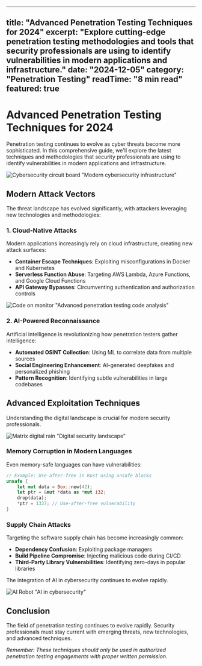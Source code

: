 
---
title: "Advanced Penetration Testing Techniques for 2024"
excerpt: "Explore cutting-edge penetration testing methodologies and tools that security professionals are using to identify vulnerabilities in modern applications and infrastructure."
date: "2024-12-05"
category: "Penetration Testing"
readTime: "8 min read"
featured: true
---

# Advanced Penetration Testing Techniques for 2024

Penetration testing continues to evolve as cyber threats become more sophisticated. In this comprehensive guide, we'll explore the latest techniques and methodologies that security professionals are using to identify vulnerabilities in modern applications and infrastructure.

![Cybersecurity circuit board](https://images.unsplash.com/photo-1518770660439-4636190af475?ixlib=rb-4.0.3&auto=format&fit=crop&w=1200&q=80) "Modern cybersecurity infrastructure"

## Modern Attack Vectors

The threat landscape has evolved significantly, with attackers leveraging new technologies and methodologies:

### 1. Cloud-Native Attacks
Modern applications increasingly rely on cloud infrastructure, creating new attack surfaces:
- **Container Escape Techniques**: Exploiting misconfigurations in Docker and Kubernetes
- **Serverless Function Abuse**: Targeting AWS Lambda, Azure Functions, and Google Cloud Functions
- **API Gateway Bypasses**: Circumventing authentication and authorization controls

![Code on monitor](https://images.unsplash.com/photo-1461749280684-dccba630e2f6?ixlib=rb-4.0.3&auto=format&fit=crop&w=1200&q=80) "Advanced penetration testing code analysis"

### 2. AI-Powered Reconnaissance
Artificial intelligence is revolutionizing how penetration testers gather intelligence:
- **Automated OSINT Collection**: Using ML to correlate data from multiple sources
- **Social Engineering Enhancement**: AI-generated deepfakes and personalized phishing
- **Pattern Recognition**: Identifying subtle vulnerabilities in large codebases

## Advanced Exploitation Techniques

Understanding the digital landscape is crucial for modern security professionals.

![Matrix digital rain](https://images.unsplash.com/photo-1526374965328-7f61d4dc18c5?ixlib=rb-4.0.3&auto=format&fit=crop&w=1200&q=80) "Digital security landscape"

### Memory Corruption in Modern Languages
Even memory-safe languages can have vulnerabilities:

```rust
// Example: Use-after-free in Rust using unsafe blocks
unsafe {
    let mut data = Box::new(42);
    let ptr = &mut *data as *mut i32;
    drop(data);
    *ptr = 1337; // Use-after-free vulnerability
}
```

### Supply Chain Attacks
Targeting the software supply chain has become increasingly common:
- **Dependency Confusion**: Exploiting package managers
- **Build Pipeline Compromise**: Injecting malicious code during CI/CD
- **Third-Party Library Vulnerabilities**: Identifying zero-days in popular libraries

The integration of AI in cybersecurity continues to evolve rapidly.

![AI Robot](https://images.unsplash.com/photo-1485827404703-89b55fcc595e?ixlib=rb-4.0.3&auto=format&fit=crop&w=1200&q=80) "AI in cybersecurity"

## Conclusion

The field of penetration testing continues to evolve rapidly. Security professionals must stay current with emerging threats, new technologies, and advanced techniques.

*Remember: These techniques should only be used in authorized penetration testing engagements with proper written permission.*
